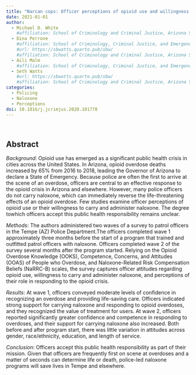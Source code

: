 ```yaml
---
title: "Narcan cops: Officer perceptions of opioid use and willingness to carry naloxone"
date: 2021-01-01
author:
  - Michael D. White
    #affiliation: School of Criminology and Criminal Justice, Arizona State University
  - Dina Perrone
    #affiliation: School of Criminology, Criminal Justice, and Emergency Management, California State     University at Long Beach
    #url: https://sbwatts.quarto.pub/sbw/
    #affiliation: School of Criminology and Criminal Justice, Arizona State University
  - Aili Malm
    #affiliation: School of Criminology, Criminal Justice, and Emergency Management, California State University at Long Beach
  - Seth Watts
    #url: https://sbwatts.quarto.pub/sbw/
    #affiliation: School of Criminology and Criminal Justice, Arizona State University
categories:
  - Policing
  - Naloxone
  - Perceptions
doi: 10.1016/j.jcrimjus.2020.101778 
---
```

<br>

## Abstract

*Background*: Opioid use has emerged as a significant public health crisis in cities across the United States. In Arizona, opioid overdose deaths increased by 65% from 2016 to 2018, leading the Governor of Arizona to declare a State of Emergency. Because police are often the first to arrive at the scene of an overdose, officers are central to an effective response to the opioid crisis in Arizona and elsewhere. However, many police officers do not carry naloxone, which can immediately reverse the life-threatening effects of an opioid overdose. Few studies examine officer perceptions of opioid use or their willingness to carry and administer naloxone. The degree towhich officers accept this public health responsibility remains unclear.

*Methods*: The authors administered two waves of a survey to patrol officers in the Tempe (AZ) Police Department.The officers completed wave 1 approximately three months before the start of a program that trained and outfitted patrol officers with naloxone. Officers completed wave 2 of the survey several months after the program started. Relying on the Opioid Overdose Knowledge (OOKS), Competence, Concerns, and Attitudes (OOAS) of People who Overdose, and Naloxone-Related Risk Compensation Beliefs (NaRRC-B) scales, the survey captures officer attitudes regarding opioid use, willingness to carry and administer naloxone, and perceptions of their role in responding to the opioid crisis.

*Results*: At wave 1, officers conveyed moderate levels of confidence in recognizing an overdose and providing life-saving care. Officers indicated strong support for carrying naloxone and responding to opioid overdoses, and they recognized the value of treatment for users. At wave 2, officers reported significantly greater confidence and competence in responding to overdoses, and their support for carrying naloxone also increased. Both before and after program start, there was little variation in attitudes across gender, race/ethnicity, education, and length of
service.

*Conclusion*: Officers accept this public health responsibility as part of their mission. Given that officers are frequently first on scene at overdoses and a matter of seconds can determine life or death, police-led naloxone programs will save lives in Tempe and elsewhere.